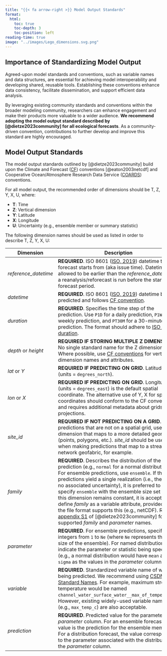 ```yaml
---
title: "{{< fa arrow-right >}} Model Output Standards"
format:
  html:
    toc: true
    toc-depth: 3
    toc-position: left
reading-time: true
image: "../images/Lego_dimensions.svg.png"
---
```


## Importance of Standardizing Model Output

Agreed-upon model standards and conventions, such as variable names and data structures, are essential for achieving model interoperability and developing shared, reusable tools. Establishing these conventions enhance data consistency, facilitate dissemination, and support efficient data analysis. 

By leveraging existing community standards and conventions within the broader modeling community, researchers can enhance engagement and make their products more valuable to a wider audience. **We recommend adopting the model output standard described by [@dietze2023community] for all ecological forecasts**. As a community-driven convention, contributions to further develop and improve this standard are highly encouraged. 

## Model Output Standards

The model output standards outlined by [@dietze2023community] build upon the Climate and Forecast ([CF](http://cfconventions.org/)) conventions [@eaton2003netcdf] and Cooperative Ocean/Atmosphere Research Data Service ([COARDS](https://ferret.pmel.noaa.gov/noaa_coop/coop_cdf_profile.html)) conventions. 

For all model output, the recommended order of dimensions should be T, Z, Y, X, U, where:

- **T**: Time
- **Z**: Vertical dimension
- **Y**: Latitude
- **X**: Longitude
- **U**: Uncertainty (e.g., ensemble member or summary statistic)

The following dimension names should be used as listed in order to describe T, Z, Y, X, U: 

| Dimension          | Description                                                                                                                                                                                                                                                                                                                                                                                                                                                                                                                            |
|--------------------|----------------------------------------------------------------------------------------------------------------------------------------------------------------------------------------------------------------------------------------------------------------------------------------------------------------------------------------------------------------------------------------------------------------------------------------------------------------------------------------------------------------------------------------|
| *reference_datetime*  | **REQUIRED**. ISO 8601 ([ISO, 2019](https://www.iso.org/standard/70907.html)) datetime the forecast starts from (aka issue time). Datetimes are allowed to be earlier than the *reference_datetime* if a reanalysis/reforecast is run before the start of the forecast period. |
| *datetime*           | **REQUIRED**. ISO 8601 ([ISO, 2019](https://www.iso.org/standard/70907.html)) datetime being predicted and follows [CF convention](http://cfconventions.org/cf-conventions/cf-conventions.html#time-coordinate).                                                                                           |
| *duration*           | **REQUIRED**. Specifies the time step of the prediction. Use `P1D` for a daily prediction, `P1W` for a weekly prediction, and `PT30M` for a 30-minute prediction. The format should adhere to [ISO 8601 duration](https://en.wikipedia.org/wiki/ISO_8601#Durations).         |
| *depth* or *height*    | **REQUIRED IF STORING MULTIPLE Z DIMENSIONS**. No single standard name for the Z dimension. Where possible, use [CF conventions](https://cfconventions.org/cf-conventions/cf-conventions.html#vertical-coordinate) for vertical dimension names and attributes.                                                                                                                                            |
| *lat* or *Y*          | **REQUIRED IF PREDICTING ON GRID**. Latitude (units = `degrees_north`).                                                                                                                                                                                                       |
| *lon* or *X*          | **REQUIRED IF PREDICTING ON GRID**. Longitude (units = `degrees_east`) is the default spatial coordinate. The alternative use of Y, X for spatial coordinates should conform to the CF convention and requires additional metadata about grids and projections.                                                                                                                                                                                                                                          |
| *site_id*           | **REQUIRED IF NOT PREDICTING ON A GRID**. For predictions that are not on a spatial grid, use a site dimension that maps to a more detailed geometry (points, polygons, etc.). *site_id* should be used when making predictions that map to a stream network geofabric, for example.                                                                                                                                                                                                              |
| *family*             | **REQUIRED**. Describes the distribution of the prediction (e.g., `normal` for a normal distribution). For ensemble predictions, use `ensemble`. If the predictions yield a single realization (i.e., there is no associated uncertainty), it is preferred to specify `ensemble` with the ensemble size set to 1. If this dimension remains constant, it is acceptable to define *family* as a variable attribute, provided that the file format supports this (e.g., netCDF). Refer to [appendix S1](https://esajournals.onlinelibrary.wiley.com/action/downloadSupplement?doi=10.1002%2Fecs2.4686&file=ecs24686-sup-0001-AppendixS1.pdf) of [@dietze2023community] for supported _family_ and _parameter_ names.                                                                                   |
| *parameter*          | **REQUIRED**. For ensemble predictions, specify integers from `1` to `Ne` (where `Ne` represents the total size of the ensemble). For named distributions, indicate the parameter or statistic being specified (e.g., a normal distribution would have `mean` and `sigma` as the values in the *parameter* column).                                                                                                                                                                                                                                         |
| *variable*           | **REQUIRED**. Standardized variable name of what is being predicted. We recommend using [CSDMS Standard Names](https://csdms.colorado.edu/wiki/CSDMS_Standard_Names). For example, maximum stream temperature would be named `channel_water_surface_water__max_of_temperature`. However, existing widely-used variable names (e.g., `max_temp_c`) are also acceptable.                                                                                                   |
| *prediction*        | **REQUIRED**. Predicted value for the parameter in the *parameter* column. For an ensemble forecast, the value is the prediction for the ensemble member. For a distribution forecast, the value corresponds to the parameter associated with the distribution in the *parameter* column.                                                                                                                                                                                                                                                                                                                                                                                                        |

